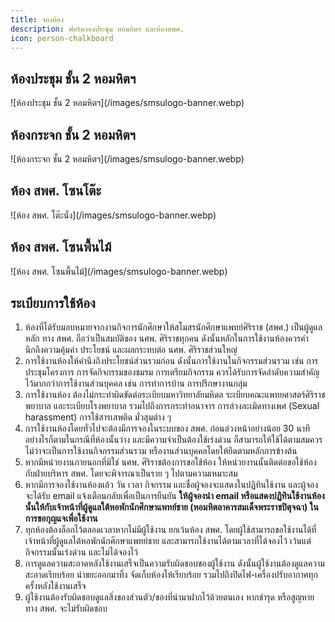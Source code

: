 ```yaml
---
title: จองห้อง
description: ฟอร์มจองประชุม หอมหิตฯ และห้องสพศ.
icon: person-chalkboard
---
```


## ห้องประชุม ชั้น 2 หอมหิตฯ

<Columns cols={2}>
  <Frame>![ห้องประชุม ชั้น 2 หอมหิตฯ](/images/smsulogo-banner.webp)</Frame>
  <CardGroup cols={1}>
    <Card
      title="ฟอร์มจอง"
      icon="square-list"
      href="https://docs.google.com/forms/d/e/1FAIpQLScBmUethTAkQHI8Rkv1-JpimSuR3z4f8shg2jg5FvgqY5vCcg/viewform"
      horizontal
    />
    <Card
      title="Calendar"
      icon="calendar-week"
      href="https://calendar.google.com/calendar/embed?src=c_28d03af61da3360a84a17399b7f6eb2301c1507ffcc54b12210c7260b2154aae@group.calendar.google.com&ctz=Asia/Bangkok&csspa=1"
      horizontal
    />
  </CardGroup>
</Columns>

## ห้องกระจก ชั้น 2 หอมหิตฯ

<Columns cols={2}>
  <Frame>![ห้องกระจก ชั้น 2 หอมหิตฯ](/images/smsulogo-banner.webp)</Frame>
  <CardGroup cols={1}>
    <Card
      title="ฟอร์มจอง"
      icon="square-list"
      href="https://docs.google.com/forms/d/e/1FAIpQLSdacC5PMkJ64Zseerc_nfn4QQOaRsYCmEku5XKRsKpC2siqcg/viewform"
      horizontal
    />
    <Card
      title="Calendar"
      icon="calendar-week"
      href="https://calendar.google.com/calendar/embed?src=c_f98b7ed60649c62c6bb874ca987d3bd66dd3338e44f3699fbfcfeee98e44393b@group.calendar.google.com&ctz=Asia/Bangkok&csspa=1"
      horizontal
    />
  </CardGroup>
</Columns>

## ห้อง สพศ. โซนโต๊ะ

<Columns cols={2}>
  <Frame>![ห้อง สพศ. โต๊ะนั่ง](/images/smsulogo-banner.webp)</Frame>
  <CardGroup cols={1}>
    <Card
      title="ฟอร์มจอง"
      icon="square-list"
      href="https://docs.google.com/forms/d/e/1FAIpQLSdKHjVOZCJyZ8UcY9rat2yFSyyJOsyD0odL5CZy_Z_esmICdw/viewform"
      horizontal
    />
    <Card
      title="Calendar"
      icon="calendar-week"
      href="https://calendar.google.com/calendar/embed?src=c_8a54330a26b53fa247b16b07604e36108da13a6ff174c7d118548214fa40d315@group.calendar.google.com&ctz=Asia/Bangkok&csspa=1"
      horizontal
    />
  </CardGroup>
</Columns>

## ห้อง สพศ. โซนพื้นไม้

<Columns cols={2}>
  <Frame>![ห้อง สพศ. โซนพื้นไม้](/images/smsulogo-banner.webp)</Frame>
  <CardGroup cols={1}>
    <Card
      title="ฟอร์มจอง"
      icon="square-list"
      href="https://docs.google.com/forms/d/e/1FAIpQLSdjghv9Aoct7mZzyrGFQ4sqWgqyF46nLBjcJgYI-YOLq-fLDg/viewform"
      horizontal
    />
    <Card
      title="Calendar"
      icon="calendar-week"
      href="https://calendar.google.com/calendar/embed?src=c_795a81b8d74060168cf8629d7bcc7d8f7390f9bb0aa29487b0b05dcf7e102291@group.calendar.google.com&ctz=Asia/Bangkok&csspa=1"
      horizontal
    />
  </CardGroup>
</Columns>

## ระเบียบการใช้ห้อง

1. ห้องที่ได้รับมอบหมายจากงานกิจการนักศึกษาให้สโมสรนักศึกษาแพทย์ศิริราช (สพศ.) เป็นผู้ดูแลหลัก ทาง สพศ. ถือว่าเป็นสมบัติของ นศพ. ศิริราชทุกคน ดังนั้นหลักในการใช้งานห้องควรคำนึกถึงความคุ้มค่า ประโยชน์ และผลกระทบต่อ นศพ. ศิริราชส่วนใหญ่
2. การใช้งานห้องให้คำนึงถึงประโยชน์ส่วนรวมก่อน ดังนั้นการใช้งานในกิจกรรมส่วนรวม เช่น การประชุมโครงการ การจัดกิจกรรมของชมรม การเตรียมกิจกรรม ควรได้รับการจัดลำดับความสำคัญไว้มากกว่าการใช้งานส่วนบุคคล เช่น การทำการบ้าน การปรึกษางานกลุ่ม
3. การใช้งานห้อง ต้องไม่กระทำผิดขัดต่อระเบียบมหาวิทยาลัยมหิดล ระเบียบคณะแพทยศาสตร์ศิริราชพยาบาล และระเบียบโรงพยาบาล รวมไปถึงการกระทำอนาจาร การล่วงละเมิดทางเพศ (Sexual harassment) การใช้สารเสพติด มั่วสุมต่าง ๆ
4. การใช้งานห้องโดยทั่วไปจะต้องมีการจองในระบบของ สพศ. ก่อนล่วงหน้าอย่างน้อย 30 นาที อย่างไรก็ตามในกรณีที่ห้องนั้นว่าง และมีความจำเป็นต้องใช้เร่งด่วน ก็สามารถให้ใช้ได้ตามสมควรไม่ว่าจะเป็นการใช้งานกิจกรรมส่วนรวม หรืองานส่วนบุคคลโดยให้ยึดตามหลักการข้างต้น
5. หากมีหน่วยงานภายนอกที่มิใช่ นศพ. ศิริราชต้องการขอใช้ห้อง ให้หน่วยงานนั้นติดต่อขอใช้ห้องกับฝ่ายบริหาร สพศ. โดยจะพิจารณาเป็นราย ๆ ไปตามความเหมาะสม
6. หากมีการจองใช้งานห้องแล้ว วัน เวลา กิจกรรม และชื่อผู้จองจะแสดงในปฏิทินใช้งาน และผู้จองจะได้รับ email แจ้งเตือนกลับเพื่อเป็นการยืนยัน **ให้ผู้จองนำ email หรือแสดงปฏิทินใช้งานห้องนั้นให้กับเจ้าหน้าที่ผู้ดูแลใต้หอพักนักศึกษาแพทย์ชาย (หอมหิตลาคารสมเด็จพระราชปิตุจฉา) ในการขอกุญแจเพื่อใช้งาน**
7. ทุกห้องต้องล็อกไว้ตลอดเวลาหากไม่มีผู้ใช้งาน ยกเว้นห้อง สพศ. โดยผู้ใช้สามารถขอใช้งานได้ที่เจ้าหน้าที่ผู้ดูแลใต้หอพักนักศึกษาแพทย์ชาย และสามารถใช้งานได้ตามเวลาที่ได้จองไว้ เว้นแต่กิจกรรมนั้นเร่งด่วน และไม่ได้จองไว้
8. การดูแลความสะอาดหลังใช้งานเสร็จเป็นความรับผิดชอบของผู้ใช้งาน ดังนั้นผู้ใช้งานต้องดูแลความสะอาดเรียบร้อย นำขยะออกมาทิ้ง จัดเก็บห้องให้เรียบร้อย รวมไปถึงปิดไฟ-เครื่องปรับอากาศทุกครั้งหลังใช้งานเสร็จ
9. ผู้ใช้งานต้องรับผิดชอบดูแลสิ่งของส่วนตัว/ของที่นำมาฝากไว้ด้วยตนเอง หากชำรุด หรือสูญหายทาง สพศ. จะไม่รับผิดชอบ
